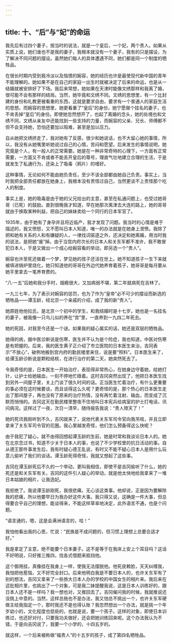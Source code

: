```yaml
---
---
---
```

title: 十、“后”与“妃”的命运
---




我先后有过四个妻子，按当时的说法，就是一个皇后，一个妃，两个贵人。如果从实质上说，她们谁也不是我的妻子，我根本就没有一个妻子，我有的只是摆设，为了解决不同问题的摆设。虽然她们每人的具体遭遇不同，她们都是同一个制度的牺牲品。

在很长时期内受到我冷淡以及恼恨的婉容，她的经历也许是最使现代新中国的青年不能理解的。她如果不是在自己的家庭一出生时就被决定了后来的命运，也是从一结婚就被安排好了下场。我后来常想，她如果在天津时能像文绣那样和我离了婚，很可能不会有那样的结局。当然，她毕竟和文绣不同。文绣的思想里，有一个比封建的身份和礼教更被看重的东西，这就是要求自由，要求有一个普通人的家庭生活的思想。而婉容的思想里，她更看重了“皇后”的身份，她宁愿做个挂名的妻子，也不肯丢掉“皇后”的身份。即使她忽然想开了，也起了离婚的念头，她的处境也和文绣不同，文绣从亲友中还能找到一些支持的力量，而婉容的父亲、兄长、师傅都不但不会支持她，恐怕还要加以阻难，甚至是加以压力。

自从她把文绣挤走了，我对她有了反感，很少和她说话，也不大留心她的事情，所以，我没有从她嘴里听她说过自己的心情，苦闷和愿望。后来发生的事情说明，她究竟是个人，有一般人的正常需要。她是在一种非常奇特的心理下，一方面有正常需要，一方面又不肯或者不能丢开皇后的尊号，理直气壮地建立合理的生活，于是就发生了私通行为，还染上了吸毒（鸦片）的嗜好。

这种事情，无论如何不能由她负责任，至少不该全部都由她自己负责。事实上，当时我把全部责任都放在她身上，我根本没有责怪过自己，当然更谈不上责怪那个吃人的制度。

事实上是，她的吸毒是由于她的父兄给出的主意，甚至在私通问题上，也受过她哥哥（已死）的鼓励。直到很晚我才知道，早在她那次离津去大连的路上，她的哥哥就由于换取某种利益，把自己的妹妹卖给一个同行的日本军官了。

1935年，由于她有了身孕并且将近临产，我才发现了问题。我当时的心情是难于描述的，我又愤怒，又不愿叫日本人知道，唯一的办法就是在她身上泄愤。我除了把和她有关系的人和有嫌疑的人，一律找词驱逐之外，还决定和她离婚，用当时我的说法，是把她“废”掉。由于当宫内府次长的日本人和关东军都不准许，我不敢冒犯日本人，于是又做出一个成心给婉容看的举动，即另选一个“贵人”。

婉容也许至死还做着一个梦，梦见她的孩子还活在世上。她不知道孩子一生下来就被填进锅炉里烧化，她只知道他的哥哥在外边代她养育着孩子，她哥哥是每月要从她手里拿去一笔养育费的。

“八·一五”后她和我分手时，烟瘾很大，又加病弱不堪，第二年就病死在吉林了。

一九三七年，为了表示对婉容的惩罚，也为了作为“皇帝”必不可少的摆设而新选的牺牲品——谭玉龄，经北京一个亲戚的介绍，成了我的新“贵人”。

她原姓他他拉氏，是北京一个初中的学生，和我结婚时是十七岁。她也是一名挂名的妻子，被我像一只鸟儿似的养在“宫”里，一直养到一九四二年死去。

她的死因，对我至今还是一个谜。如果我的疑心属实的话，她还是双层的牺牲品。

她得的病，据中医诊断说是伤寒，医生并不认为是个险症，我也知道，中医对伤寒是有把握的。后来，我的医生黄子正介绍了市立医院的日本医生来治，吉冈表示“不放心”，破例地搬到宫内府的勤民楼里来住，说是要“照料”。日本医生来了，给谭玉龄诊断说是颗粒结核，在进行治疗的第二天，她突然死去了。

令我奇怪的是，日本医生一开始治疗，表现得非常热心，在她身边守着她，给她打针，让护士给她输血，一刻不停地忙碌着。这时吉冈突然出现了，他把日本医生找到另外一间屋子里，关上门谈了很久时间的话。正当医生忙着治疗，有什么更重要的事必须在这时候要谈，而且谈得这么久呢？更奇怪的是，那个热心的日本医生走出了那间屋子，再也没有了原来的治疗热情，没有再忙着注射、输血，而变成了沉默而悄悄的。吉冈这天在勤民楼里整夜不住地叫日本宪兵给病室的护士打电话，讯问病况。这样过了一夜，次日一清早，随侍报告我说：“贵人殡天了！”

她的死讯我刚听到不久，吉冈就来了，说他代表关东军司令官向我吊唁，并且立即拿来了关东军司令官的花圈。我心里越发奇怪，他们怎么预备得这么快呢？

由于我犯了疑心，就不由得回想起谭玉龄的生前，她是时常和我谈论日本人的。她在北京念过书，知道不少关于日本人的事，也说了不少学校里的抗日活动的事。自从德王那件事发生后，我有时疑心德王乱说，有时又不能不疑心日本人是用什么玩意儿偷听了我们的谈话。谭玉龄死得奇怪，我就又想起了这些事。

吉冈在谭玉龄死后不久的一个举动，更叫我相信，即使不是吉冈偷听了什么，她的死还是和关东军有关。吉冈的这件引人疑心的举动，就是他太快地给我拿来了一堆日本姑娘的相片，让我选妃。

我拒绝了。我说谭玉龄刚死，我很悲痛，无心谈这类事。他却说，正是因为要解除我的悲痛，所以他要早日为我办好这件大事。我只得又说，这确是一件大事，但总得要合乎自己的理想，能谈得来，不能这样草率地决定，此外语言不通，也是个问题。

“语言通的，嗯，这是会满洲语言的，哈！”

我怕他看出我的心思，忙说：“民族是不成问题的，但习惯上理想上总要合适才好。”

我是拿定了主意，绝不能要个日本妻子。这不是等于在我床上安上个耳目吗？这话不好明说，只好推三推四，找各式借题来抵挡他。

这个御用挂，真像挂在我身上一样，使我无法摆脱他。他死皮赖脸，天天纠缠我，我怕把他惹恼，又不好完全封口。后来他明白我是不要日本人的，也许关东军有了别的想法，吉冈又拿来了一些旅大日本人办的学校的中国女生的相片来。我后来在这批相片里，也挑出了一个对象，可是我二妹提醒我说，这是日本人训练好的，跟日本人还不是一样吗？我一想也对，又推回去了。吉冈催问我的时候，我就推说还没挑上中意的。当然，这样总拖也不是办法，我又怕总不挑出一个，也许关东军硬做主给我指定一个，那时我还不是也得认账？我忽然想出一个办法，就是挑一个年岁幼小的，文化程度也低些的，也就是说，要一个孩子。这样的对象，即使日本训练过，也还好对付，只要我功夫做好，还会把她训练回来呢。这个办法我认为不错，于是向吉冈说了，我要一个小学的，十四五岁的。

就这样，一个后来被称做“福贵人”的十五岁的孩子，成了第四名牺牲品。